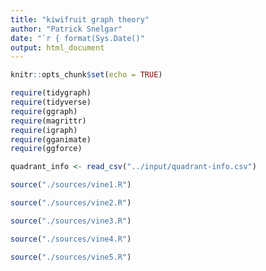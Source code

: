---
title: "kiwifruit graph theory"
author: "Patrick Snelgar"
date: "`r { format(Sys.Date()"
output: html_document
---

```{r setup, include=FALSE}
knitr::opts_chunk$set(echo = TRUE)

require(tidygraph)
require(tidyverse)
require(ggraph)
require(magrittr)
require(igraph)
require(gganimate)
require(ggforce)
```

```{r data-import, echo=FALSE}

quadrant_info <- read_csv("../input/quadrant-info.csv")

```

```{r vine1, echo=FALSE}

source("./sources/vine1.R")

```

```{r vine2, echo=FALSE}

source("./sources/vine2.R")

```

```{r vine3, echo=FALSE}

source("./sources/vine3.R")

```

```{r vine4, echo=FALSE}

source("./sources/vine4.R")

```

```{r vine5, echo=FALSE}

source("./sources/vine5.R")

```
